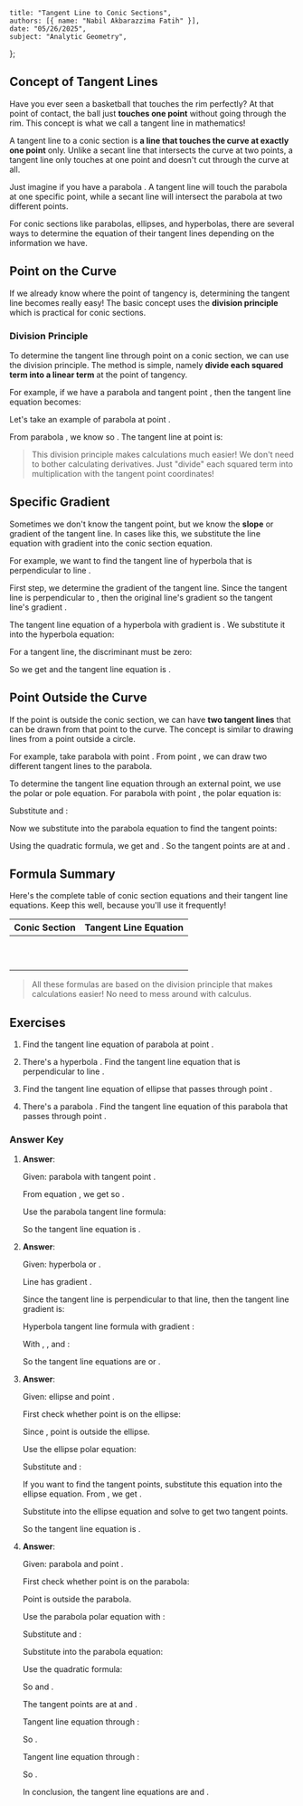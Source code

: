     title: "Tangent Line to Conic Sections",
    authors: [{ name: "Nabil Akbarazzima Fatih" }],
    date: "05/26/2025",
    subject: "Analytic Geometry",
};

## Concept of Tangent Lines

Have you ever seen a basketball that touches the rim perfectly? At that point of contact, the ball just **touches one point** without going through the rim. This concept is what we call a tangent line in mathematics!

A tangent line to a conic section is **a line that touches the curve at exactly one point** only. Unlike a secant line that intersects the curve at two points, a tangent line only touches at one point and doesn't cut through the curve at all.

Just imagine if you have a parabola <InlineMath math="y = x^2" />. A tangent line will touch the parabola at one specific point, while a secant line will intersect the parabola at two different points.

For conic sections like parabolas, ellipses, and hyperbolas, there are several ways to determine the equation of their tangent lines depending on the information we have.

## Point on the Curve

If we already know where the point of tangency is, determining the tangent line becomes really easy! The basic concept uses the **division principle** which is practical for conic sections.

### Division Principle

To determine the tangent line through point <InlineMath math="T(x_1, y_1)" /> on a conic section, we can use the division principle. The method is simple, namely **divide each squared term into a linear term** at the point of tangency.

For example, if we have a parabola <InlineMath math="y^2 = 4px" /> and tangent point <InlineMath math="T(x_1, y_1)" />, then the tangent line equation becomes:

<BlockMath math="yy_1 = 2p(x + x_1)" />

Let's take an example of parabola <InlineMath math="y^2 = 8x" /> at point <InlineMath math="(2, 4)" />.

From parabola <InlineMath math="y^2 = 8x" />, we know <InlineMath math="4p = 8" /> so <InlineMath math="p = 2" />. The tangent line at point <InlineMath math="(2, 4)" /> is:

<div className="flex flex-col gap-4">
  <BlockMath math="y \cdot 4 = 2 \cdot 2 \cdot (x + 2)" />
  <BlockMath math="4y = 4(x + 2)" />
  <BlockMath math="y = x + 2" />
</div>

> This division principle makes calculations much easier! We don't need to bother calculating derivatives. Just "divide" each squared term into multiplication with the tangent point coordinates!

## Specific Gradient

Sometimes we don't know the tangent point, but we know the **slope** or gradient of the tangent line. In cases like this, we substitute the line equation with gradient <InlineMath math="m" /> into the conic section equation.

For example, we want to find the tangent line of hyperbola <InlineMath math="4x^2 - 9y^2 = 36" /> that is perpendicular to line <InlineMath math="x + 4y + 10 = 0" />.

First step, we determine the gradient of the tangent line. Since the tangent line is perpendicular to <InlineMath math="x + 4y + 10 = 0" />, then the original line's gradient <InlineMath math="m_g = -\frac{1}{4}" /> so the tangent line's gradient <InlineMath math="m_s = 4" />.

The tangent line equation of a hyperbola with gradient <InlineMath math="m" /> is <InlineMath math="y = mx + c" />. We substitute it into the hyperbola equation:

<div className="flex flex-col gap-4">
  <BlockMath math="4x^2 - 9(4x + c)^2 = 36" />
  <BlockMath math="4x^2 - 9(16x^2 + 8cx + c^2) = 36" />
  <BlockMath math="-140x^2 - 72cx - 9c^2 = 36" />
</div>

For a tangent line, the discriminant must be zero:

<BlockMath math="D = (-72c)^2 - 4(-140)(-9c^2) = 0" />

So we get <InlineMath math="c = 0" /> and the tangent line equation is <InlineMath math="y = 4x" />.

## Point Outside the Curve

If the point is outside the conic section, we can have **two tangent lines** that can be drawn from that point to the curve. The concept is similar to drawing lines from a point outside a circle.

For example, take parabola <InlineMath math="y^2 = 8x" /> with point <InlineMath math="A(2, 5)" />. From point <InlineMath math="A" />, we can draw two different tangent lines to the parabola.

To determine the tangent line equation through an external point, we use the polar or pole equation. For parabola <InlineMath math="y^2 = 8x" /> with point <InlineMath math="A(2,5)" />, the polar equation is:

<BlockMath math="yy_1 = 4(x + x_1)" />

Substitute <InlineMath math="x_1 = 2" /> and <InlineMath math="y_1 = 5" />:

<div className="flex flex-col gap-4">
  <BlockMath math="5y = 4(x + 2)" />
  <BlockMath math="5y = 4x + 8" />
  <BlockMath math="y = \frac{4x + 8}{5}" />
</div>

Now we substitute into the parabola equation to find the tangent points:

<div className="flex flex-col gap-4">
  <BlockMath math="\left(\frac{4x + 8}{5}\right)^2 = 8x" />
  <BlockMath math="\frac{16x^2 + 64x + 64}{25} = 8x" />
  <BlockMath math="16x^2 + 64x + 64 = 200x" />
  <BlockMath math="16x^2 - 136x + 64 = 0" />
  <BlockMath math="2x^2 - 17x + 8 = 0" />
</div>

Using the quadratic formula, we get <InlineMath math="x_1 = \frac{1}{2}" /> and <InlineMath math="x_2 = 8" />. So the tangent points are at <InlineMath math="(\frac{1}{2}, 2)" /> and <InlineMath math="(8, 8)" />.

## Formula Summary

Here's the complete table of conic section equations and their tangent line equations. Keep this well, because you'll use it frequently!

| Conic Section | Tangent Line Equation |
|---|---|
| <InlineMath math="y^2 = 4px" /> | <InlineMath math="yy_1 = 2p(x + x_1)" /> |
| <InlineMath math="x^2 = 4py" /> | <InlineMath math="xx_1 = 2p(y + y_1)" /> |
| <InlineMath math="(x - m)^2 = 4p(y - n)" /> | <InlineMath math="(x - m)(x_1 - m) = 2p(y - n)(y_1 - n)" /> |
| <InlineMath math="(y - m)^2 = 4p(x - n)" /> | <InlineMath math="(y - m)(y_1 - m) = 2p(x - n)(x_1 - n)" /> |
| <InlineMath math="\frac{x^2}{a^2} + \frac{y^2}{b^2} = 1" /> | <InlineMath math="\frac{xx_1}{a^2} + \frac{yy_1}{b^2} = 1" /> |
| <InlineMath math="\frac{x^2}{a^2} - \frac{y^2}{b^2} = 1" /> | <InlineMath math="\frac{xx_1}{a^2} - \frac{yy_1}{b^2} = 1" /> |
| <InlineMath math="\frac{y^2}{a^2} - \frac{x^2}{b^2} = 1" /> | <InlineMath math="\frac{yy_1}{a^2} - \frac{xx_1}{b^2} = 1" /> |
| <InlineMath math="\frac{(x-m)^2}{a^2} + \frac{(y-n)^2}{b^2} = 1" /> | <InlineMath math="\frac{(x-m)(x_1-m)}{a^2} + \frac{(y-n)(y_1-n)}{b^2} = 1" /> |
| <InlineMath math="\frac{(x-m)^2}{a^2} - \frac{(y-n)^2}{b^2} = 1" /> | <InlineMath math="\frac{(x-m)(x_1-m)}{a^2} - \frac{(y-n)(y_1-n)}{b^2} = 1" /> |
| <InlineMath math="\frac{(y-n)^2}{a^2} - \frac{(x-m)^2}{b^2} = 1" /> | <InlineMath math="\frac{(y-n)(y_1-n)}{a^2} - \frac{(x-m)(x_1-m)}{b^2} = 1" /> |

> All these formulas are based on the division principle that makes calculations easier! No need to mess around with calculus.

## Exercises

1. Find the tangent line equation of parabola <InlineMath math="y^2 = 12x" /> at point <InlineMath math="(3, 6)" />.

2. There's a hyperbola <InlineMath math="4x^2 - 9y^2 = 36" />. Find the tangent line equation that is perpendicular to line <InlineMath math="x + 4y + 10 = 0" />.

3. Find the tangent line equation of ellipse <InlineMath math="\frac{x^2}{9} + \frac{y^2}{4} = 1" /> that passes through point <InlineMath math="A(1, 3)" />.

4. There's a parabola <InlineMath math="y^2 = 8x" />. Find the tangent line equation of this parabola that passes through point <InlineMath math="A(2, 5)" />.

### Answer Key

1. **Answer**:

   Given: parabola <InlineMath math="y^2 = 12x" /> with tangent point <InlineMath math="(3, 6)" />.
   
   From equation <InlineMath math="y^2 = 12x" />, we get <InlineMath math="4p = 12" /> so <InlineMath math="p = 3" />.
   
   Use the parabola tangent line formula:
   
   <div className="flex flex-col gap-4">
     <BlockMath math="yy_1 = 2p(x + x_1)" />
     <BlockMath math="y \cdot 6 = 2 \cdot 3 \cdot (x + 3)" />
     <BlockMath math="6y = 6(x + 3)" />
     <BlockMath math="6y = 6x + 18" />
     <BlockMath math="y = x + 3" />
   </div>
   
   So the tangent line equation is <InlineMath math="y = x + 3" />.

2. **Answer**:

   Given: hyperbola <InlineMath math="4x^2 - 9y^2 = 36" /> or <InlineMath math="\frac{x^2}{9} - \frac{y^2}{4} = 1" />.
   
   Line <InlineMath math="x + 4y + 10 = 0" /> has gradient <InlineMath math="m = -\frac{1}{4}" />.
   
   Since the tangent line is perpendicular to that line, then the tangent line gradient is:
   
   <BlockMath math="m_s = -\frac{1}{m} = -\frac{1}{-\frac{1}{4}} = 4" />
   
   Hyperbola tangent line formula with gradient <InlineMath math="m" />:
   
   <BlockMath math="y = mx \pm \sqrt{a^2m^2 - b^2}" />
   
   With <InlineMath math="a^2 = 9" />, <InlineMath math="b^2 = 4" />, and <InlineMath math="m = 4" />:
   
   <div className="flex flex-col gap-4">
     <BlockMath math="y = 4x \pm \sqrt{9 \cdot 16 - 4}" />
     <BlockMath math="y = 4x \pm \sqrt{144 - 4}" />
     <BlockMath math="y = 4x \pm \sqrt{140}" />
     <BlockMath math="y = 4x \pm 2\sqrt{35}" />
   </div>
   
   So the tangent line equations are <InlineMath math="y = 4x + 2\sqrt{35}" /> or <InlineMath math="y = 4x - 2\sqrt{35}" />.

3. **Answer**:

   Given: ellipse <InlineMath math="\frac{x^2}{9} + \frac{y^2}{4} = 1" /> and point <InlineMath math="A(1, 3)" />.
   
   First check whether point <InlineMath math="A(1, 3)" /> is on the ellipse:
   
   <BlockMath math="\frac{1^2}{9} + \frac{3^2}{4} = \frac{1}{9} + \frac{9}{4} = \frac{4 + 81}{36} = \frac{85}{36} > 1" />
   
   Since <InlineMath math="\frac{85}{36} > 1" />, point <InlineMath math="A" /> is outside the ellipse.
   
   Use the ellipse polar equation:
   
   <BlockMath math="\frac{xx_1}{a^2} + \frac{yy_1}{b^2} = 1" />
   
   Substitute <InlineMath math="x_1 = 1" /> and <InlineMath math="y_1 = 3" />:
   
   <div className="flex flex-col gap-4">
     <BlockMath math="\frac{x \cdot 1}{9} + \frac{y \cdot 3}{4} = 1" />
     <BlockMath math="\frac{x}{9} + \frac{3y}{4} = 1" />
     <BlockMath math="4x + 27y = 36" />
   </div>
   
   If you want to find the tangent points, substitute this equation into the ellipse equation. From <InlineMath math="4x + 27y = 36" />, we get <InlineMath math="x = \frac{36 - 27y}{4}" />.

   Substitute into the ellipse equation and solve to get two tangent points.
   
   So the tangent line equation is <InlineMath math="4x + 27y = 36" />.

4. **Answer**:

   Given: parabola <InlineMath math="y^2 = 8x" /> and point <InlineMath math="A(2, 5)" />.
   
   First check whether point <InlineMath math="A(2, 5)" /> is on the parabola:
   
   <BlockMath math="5^2 = 25 \neq 8 \cdot 2 = 16" />
   
   Point <InlineMath math="A" /> is outside the parabola.
   
   Use the parabola polar equation with <InlineMath math="p = 2" />:
   
   <BlockMath math="yy_1 = 4(x + x_1)" />
   
   Substitute <InlineMath math="x_1 = 2" /> and <InlineMath math="y_1 = 5" />:
   
   <div className="flex flex-col gap-4">
     <BlockMath math="5y = 4(x + 2)" />
     <BlockMath math="5y = 4x + 8" />
     <BlockMath math="y = \frac{4x + 8}{5}" />
   </div>
   
   Substitute into the parabola equation:
   
   <div className="flex flex-col gap-4">
     <BlockMath math="\left(\frac{4x + 8}{5}\right)^2 = 8x" />
     <BlockMath math="\frac{(4x + 8)^2}{25} = 8x" />
     <BlockMath math="(4x + 8)^2 = 200x" />
     <BlockMath math="16x^2 + 64x + 64 = 200x" />
     <BlockMath math="16x^2 - 136x + 64 = 0" />
     <BlockMath math="2x^2 - 17x + 8 = 0" />
   </div>
   
   Use the quadratic formula:
   
   <BlockMath math="x = \frac{17 \pm \sqrt{289 - 64}}{4} = \frac{17 \pm \sqrt{225}}{4} = \frac{17 \pm 15}{4}" />
   
   So <InlineMath math="x_1 = \frac{1}{2}" /> and <InlineMath math="x_2 = 8" />.
   
   The tangent points are at <InlineMath math="(\frac{1}{2}, 2)" /> and <InlineMath math="(8, 8)" />.
   
   Tangent line equation through <InlineMath math="(\frac{1}{2}, 2)" />:
   
   <BlockMath math="y - 2 = \frac{2 - 5}{\frac{1}{2} - 2}(x - \frac{1}{2}) = \frac{-3}{-\frac{3}{2}}(x - \frac{1}{2}) = 2(x - \frac{1}{2})" />
   
   So <InlineMath math="y = 2x + 1" />.
   
   Tangent line equation through <InlineMath math="(8, 8)" />:
   
   <BlockMath math="y - 8 = \frac{8 - 5}{8 - 2}(x - 8) = \frac{3}{6}(x - 8) = \frac{1}{2}(x - 8)" />
   
   So <InlineMath math="y = \frac{1}{2}x + 4" />.
   
   In conclusion, the tangent line equations are <InlineMath math="y = 2x + 1" /> and <InlineMath math="y = \frac{1}{2}x + 4" />.